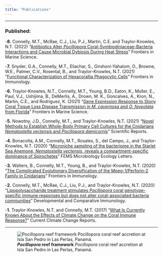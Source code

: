 ```yaml
---
title: "Publications"
---
```

***

### Published:

-**8.** Connelly, M.T., McRae, C.J., Liu, P.J., Martin, C.E. and Traylor-Knowles, N.T. (2022) “[Antibiotics Alter *Pocillopora* Coral-Symbiodiniaceae-Bacteria Interactions and Cause Microbial Dybiosis During Heat Stress](https://doi.org/10.3389/fmars.2021.814124)” Frontiers in Marine Science.

-**7.** Snyder, G.A., Connelly, M.T., Eliachar, S., Girshoni-Yahalom, O., Browne, W.E., Palmer, C.V., Rosental, B., and Traylor-Knowles, N.T. (2021) “[Functional Characterization of Hexacorallia Phagocytic Cells](https://doi.org/10.3389/fimmu.2021.662803)” Frontiers in Immunology.

-**6.** Traylor-Knowles, N.T., Connelly, M.T., Young, B.D., Eaton, K., Muller, E., Paul, V.J., Ushijima, B., DeMerlis, A., Drown, M. K., Goncalves, A., Kron, N., Martin, C.E., and Rodriguez, K. (2021) “[Gene Expression Response to Stony Coral Tissue Loss Disease Transmission in *M. cavernosa* and *O. faveolata* from Florida](https://doi.org/10.3389/fmars.2021.681563)” Frontiers in Marine Science.

-**5.** Nowotny, J.D., Connelly, M.T., and Traylor-Knowles, N.T. (2021) “[Novel Methods to Establish Whole-Body Primary Cell Cultures for the Cnidarians *Nematostella vectensis* and *Pocillopora damicornis*](https://doi.org/10.1038/s41598-021-83549-7)” Scientific Reports.

-**4.** Bonacolta, A.M., Connelly, M.T., Rosales, S., del Campo, J., and Traylor-Knowles, N.T. (2020) “[Microniche sampling of the bacteriome in the Starlet Sea Anemone, *Nematostella vectensis*, reveals a compartment-specific dominance of Spirochetes](https://doi.org/10.1093/femsle/fnab002)” FEMS Microbiology Ecology Letters.

-**3.** Walters, B., Connelly, M.T., Young, B., and Traylor-Knowles, N.T. (2020) “[The Complicated Evolutionary Diversification of the Mpeg-1/Perforin-2 Family in Cnidarians](https://doi.org/10.3389/fimmu.2020.01690)” Frontiers in Immunology.

-**2.** Connelly, M.T., McRae, C.J., Liu, P.J., and Traylor-Knowles, N.T. (2020) “[Lipopolysaccharide treatment stimulates *Pocillopora* coral genotype-specific immune responses but does not alter coral-associated bacteria communities](https://doi.org/10.1016/j.dci.2020.103717)” Developmental and Comparative Immunology.

-**1.** Traylor-Knowles, N.T. and Connelly, M.T. (2017) “[What Is Currently Known About the Effects of Climate Change on the Coral Immune Response?](https://doi.org/10.1007/s40641-017-0077-7)” Current Climate Change Reports.

***

![***Pocillopora* reef framework** *Pocillopora* coral reef accretion at Isla San Pedro in Las Perlas, Panamá.](./images/Reef_SanPedro_A.JPG)
